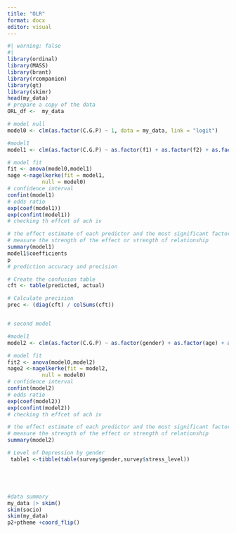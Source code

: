 ```yaml
---
title: "OLR"
format: docx
editor: visual
---
```


```r
#| warning: false
#| 
library(ordinal)
library(MASS)
library(brant)
library(rcompanion)
library(gt)
library(skimr)
head(my_data)
# prepare a copy of the data
ORL_df <-  my_data

# model null
model0 <- clm(as.factor(C.G.P) ~ 1, data = my_data, link = "logit")

#model1
model1 <- clm(as.factor(C.G.P) ~ as.factor(f1) + as.factor(f2) + as.factor(f3), data = my_data, link = "logit")

# model fit
fit <- anova(model0,model1)
nage <-nagelkerke(fit = model1,
           null = model0)
# confidence interval
confint(model1)
# odds ratio
exp(coef(model1))
exp(confint(model1))
# checking th effcet of ach iv 

# the effect estimate of each predictor and the most significant factor 
# measure the strength of the effect or strength of relationship
summary(model1)
model1$coefficients
p
# prediction accuracy and precision

# Create the confusion table
cft <- table(predicted, actual)

# Calculate precision
prec <- (diag(cft) / colSums(cft))


# second model

#model1
model2 <- clm(as.factor(C.G.P) ~ as.factor(gender) + as.factor(age) + as.factor(stress_level), data = my_data, link = "logit")

# model fit
fit2 <- anova(model0,model2)
nage2 <-nagelkerke(fit = model2,
           null = model0)
# confidence interval
confint(model2)
# odds ratio
exp(coef(model2))
exp(confint(model2))
# checking th effcet of ach iv 

# the effect estimate of each predictor and the most significant factor 
# measure the strength of the effect or strength of relationship
summary(model2)

# Level of Depression by gender
 table1 <-tibble(table(survey$gender,survey$stress_level))





#data summary
my_data |> skim()
skim(socio)
skim(my_data)
p2+ptheme +coord_flip()
```
